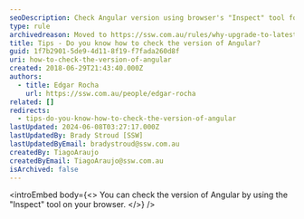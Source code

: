 ```yaml
---
seoDescription: Check Angular version using browser's "Inspect" tool for a seamless development experience.
type: rule
archivedreason: Moved to https://ssw.com.au/rules/why-upgrade-to-latest-angular
title: Tips - Do you know how to check the version of Angular?
guid: 1f7b2901-5de9-4d11-8f19-f7fada260d8f
uri: how-to-check-the-version-of-angular
created: 2018-06-29T21:43:40.000Z
authors:
  - title: Edgar Rocha
    url: https://ssw.com.au/people/edgar-rocha
related: []
redirects:
  - tips-do-you-know-how-to-check-the-version-of-angular
lastUpdated: 2024-06-08T03:27:17.000Z
lastUpdatedBy: Brady Stroud [SSW]
lastUpdatedByEmail: bradystroud@ssw.com.au
createdBy: TiagoAraujo
createdByEmail: TiagoAraujo@ssw.com.au
isArchived: false
---
```


<introEmbed
  body={<>
You can check the version of Angular by using the "Inspect" tool on your browser.
  </>}
/>
<youtubeEmbed url="https://www.youtube.com/embed/jVpV4lwie50" description="" />
